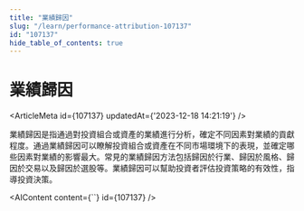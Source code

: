 ```yaml
---
title: "業績歸因"
slug: "/learn/performance-attribution-107137"
id: "107137"
hide_table_of_contents: true
---
```



# 業績歸因

<ArticleMeta id={107137} updatedAt={'2023-12-18 14:21:19'} />
<div className='border-solid border-b border-t-0 my-4 border-[var(--ifm-color-gray-300)]' />

業績歸因是指通過對投資組合或資產的業績進行分析，確定不同因素對業績的貢獻程度。通過業績歸因可以瞭解投資組合或資產在不同市場環境下的表現，並確定哪些因素對業績的影響最大。常見的業績歸因方法包括歸因於行業、歸因於風格、歸因於交易以及歸因於選股等。業績歸因可以幫助投資者評估投資策略的有效性，指導投資決策。

<AIContent content={``} id={107137} />
